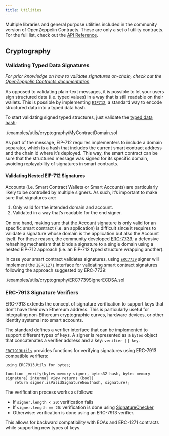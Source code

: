 ```yaml
---
title: Utilities
---
```


Multiple libraries and general purpose utilities included in the community version of OpenZeppelin Contracts. These are only a set of utility contracts. For the full list, check out the [API Reference](/community-contracts/api/utils).

## Cryptography

### Validating Typed Data Signatures

_For prior knowledge on how to validate signatures on-chain, check out the [OpenZeppelin Contracts documentation](https://docs.openzeppelin.com/contracts/5.x/utilities#checking_signatures_on_chain)_

As opposed to validating plain-text messages, it is possible to let your users sign structured data (i.e. typed values) in a way that is still readable on their wallets. This is possible by implementing [`EIP712`](/contracts/5.x/api/utils/cryptography#EIP712), a standard way to encode structured data into a typed data hash.

To start validating signed typed structures, just validate the [typed data hash](/contracts/5.x/api/utils/cryptography#EIP712-_hashTypedDataV4-bytes32-):

<include cwd lang='solidity'>./examples/utils/cryptography/MyContractDomain.sol</include>

As part of the message, EIP-712 requires implementers to include a domain separator, which is a hash that includes the current smart contract address and the chain id where it’s deployed. This way, the smart contract can be sure that the structured message was signed for its specific domain, avoiding replayability of signatures in smart contracts.

#### Validating Nested EIP-712 Signatures

Accounts (i.e. Smart Contract Wallets or Smart Accounts) are particularly likely to be controlled by multiple signers. As such, it’s important to make sure that signatures are:

1. Only valid for the intended domain and account.
2. Validated in a way that’s readable for the end signer.

On one hand, making sure that the Account signature is only valid for an specific smart contract (i.e. an application) is difficult since it requires to validate a signature whose domain is the application but also the Account itself. For these reason, the community developed [ERC-7739](https://eips.ethereum.org/EIPS/eip-7739); a defensive rehashing mechanism that binds a signature to a single domain using a nested EIP-712 approach (i.e. an EIP-712 typed structure wrapping another).

In case your smart contract validates signatures, using [`ERC7739`](/contracts/5.x/api/utils/cryptography#ERC7739) signer will implement the [`IERC1271`](https://docs.openzeppelin.com/contracts/api/interfaces#IERC1271) interface for validating smart contract signatures following the approach suggested by ERC-7739:

<include cwd lang='solidity'>./examples/utils/cryptography/ERC7739SignerECDSA.sol</include>

### ERC-7913 Signature Verifiers

ERC-7913 extends the concept of signature verification to support keys that don’t have their own Ethereum address. This is particularly useful for integrating non-Ethereum cryptographic curves, hardware devices, or other identity systems into smart accounts.

The standard defines a verifier interface that can be implemented to support different types of keys. A signer is represented as a `bytes` object that concatenates a verifier address and a key: `verifier || key`.

[`ERC7913Utils`](/community-contracts/api/utils/cryptography#ERC7913Utils) provides functions for verifying signatures using ERC-7913 compatible verifiers:

```solidity
using ERC7913Utils for bytes;

function _verify(bytes memory signer, bytes32 hash, bytes memory signature) internal view returns (bool)
    return signer.isValidSignatureNow(hash, signature);

```

The verification process works as follows:

* If `signer.length < 20`: verification fails
* If `signer.length == 20`: verification is done using [SignatureChecker](https://docs.openzeppelin.com/contracts/5.x/api/utils#SignatureChecker)
* Otherwise: verification is done using an ERC-7913 verifier.

This allows for backward compatibility with EOAs and ERC-1271 contracts while supporting new types of keys.
